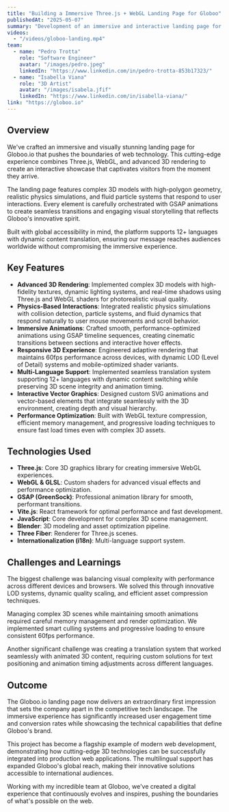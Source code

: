 ```yaml
---
title: "Building a Immersive Three.js + WebGL Landing Page for Globoo"
publishedAt: "2025-05-07"
summary: "Development of an immersive and interactive landing page for Globoo.io using Three.js, GSAP, and WebGL technologies. The landing page features stunning 3D animations, smooth transitions, and engaging visual effects that showcase the company's innovative approach. Built with performance optimization in mind to ensure seamless user experience across all devices and browsers. I'm proud to count on my amazing team at Globoo to shape and continuously improve this project."
videos:
  - "/videos/globoo-landing.mp4"
team:
  - name: "Pedro Trotta"
    role: "Software Engineer"
    avatar: "/images/pedro.jpeg"
    linkedIn: "https://www.linkedin.com/in/pedro-trotta-853b17323/"
  - name: "Isabella Viana"
    role: "3D Artist"
    avatar: "/images/isabela.jfif"
    linkedIn: "https://www.linkedin.com/in/isabella-viana/"
link: "https://globoo.io"
---
```


## Overview

We've crafted an immersive and visually stunning landing page for Globoo.io that pushes the boundaries of web technology. This cutting-edge experience combines Three.js, WebGL, and advanced 3D rendering to create an interactive showcase that captivates visitors from the moment they arrive.

The landing page features complex 3D models with high-polygon geometry, realistic physics simulations, and fluid particle systems that respond to user interactions. Every element is carefully orchestrated with GSAP animations to create seamless transitions and engaging visual storytelling that reflects Globoo's innovative spirit.

Built with global accessibility in mind, the platform supports 12+ languages with dynamic content translation, ensuring our message reaches audiences worldwide without compromising the immersive experience.

## Key Features

- **Advanced 3D Rendering**: Implemented complex 3D models with high-fidelity textures, dynamic lighting systems, and real-time shadows using Three.js and WebGL shaders for photorealistic visual quality.
- **Physics-Based Interactions**: Integrated realistic physics simulations with collision detection, particle systems, and fluid dynamics that respond naturally to user mouse movements and scroll behavior.
- **Immersive Animations**: Crafted smooth, performance-optimized animations using GSAP timeline sequences, creating cinematic transitions between sections and interactive hover effects.
- **Responsive 3D Experience**: Engineered adaptive rendering that maintains 60fps performance across devices, with dynamic LOD (Level of Detail) systems and mobile-optimized shader variants.
- **Multi-Language Support**: Implemented seamless translation system supporting 12+ languages with dynamic content switching while preserving 3D scene integrity and animation timing.
- **Interactive Vector Graphics**: Designed custom SVG animations and vector-based elements that integrate seamlessly with the 3D environment, creating depth and visual hierarchy.
- **Performance Optimization**: Built with WebGL texture compression, efficient memory management, and progressive loading techniques to ensure fast load times even with complex 3D assets.

## Technologies Used

- **Three.js**: Core 3D graphics library for creating immersive WebGL experiences.
- **WebGL & GLSL**: Custom shaders for advanced visual effects and performance optimization.
- **GSAP (GreenSock)**: Professional animation library for smooth, performant transitions.
- **Vite.js**: React framework for optimal performance and fast development.
- **JavaScript**: Core development for complex 3D scene management.
- **Blender**: 3D modeling and asset optimization pipeline.
- **Three Fiber**: Renderer for Three.js scenes.
- **Internationalization (i18n)**: Multi-language support system.

## Challenges and Learnings

The biggest challenge was balancing visual complexity with performance across different devices and browsers. We solved this through innovative LOD systems, dynamic quality scaling, and efficient asset compression techniques. 

Managing complex 3D scenes while maintaining smooth animations required careful memory management and render optimization. We implemented smart culling systems and progressive loading to ensure consistent 60fps performance.

Another significant challenge was creating a translation system that worked seamlessly with animated 3D content, requiring custom solutions for text positioning and animation timing adjustments across different languages.

## Outcome

The Globoo.io landing page now delivers an extraordinary first impression that sets the company apart in the competitive tech landscape. The immersive experience has significantly increased user engagement time and conversion rates while showcasing the technical capabilities that define Globoo's brand.

This project has become a flagship example of modern web development, demonstrating how cutting-edge 3D technologies can be successfully integrated into production web applications. The multilingual support has expanded Globoo's global reach, making their innovative solutions accessible to international audiences.

Working with my incredible team at Globoo, we've created a digital experience that continuously evolves and inspires, pushing the boundaries of what's possible on the web.